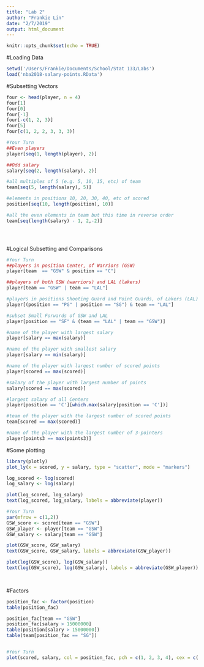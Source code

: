 ```yaml
---
title: "Lab 2"
author: "Frankie Lin"
date: "2/7/2019"
output: html_document
---
```


```r
knitr::opts_chunk$set(echo = TRUE)
```

#Loading Data
```r
setwd('/Users/Frankie/Documents/School/Stat 133/Labs')
load('nba2018-salary-points.RData')
```

#Subsetting Vectors
```r
four <- head(player, n = 4)
four[1]
four[0]
four[-1]
four[-c(1, 2, 3)]
four[5]
four[c(1, 2, 2, 3, 3, 3)]

#Your Turn
##Even players
player[seq(1, length(player), 2)]

##Odd salary
salary[seq(2, length(salary), 2)]

#all multiples of 5 (e.g. 5, 10, 15, etc) of team
team[seq(5, length(salary), 5)]

#elements in positions 10, 20, 30, 40, etc of scored
position[seq(10, length(position), 10)]

#all the even elements in team but this time in reverse order
team[seq(length(salary) - 1, 2,-2)]





```

#Logical Subsetting and Comparisons
```r
#Your Turn
##players in position Center, of Warriors (GSW)
player[team  == "GSW" & position == "C"]

##players of both GSW (warriors) and LAL (lakers)
player[team == "GSW" | team == "LAL"]

#players in positions Shooting Guard and Point Guards, of Lakers (LAL)
player[(position == "PG" | position == "SG") & team == "LAL"]

#subset Small Forwards of GSW and LAL
player[position == "SF" & (team == "LAL" | team == "GSW")]

#name of the player with largest salary
player[salary == max(salary)]

#name of the player with smallest salary
player[salary == min(salary)]

#name of the player with largest number of scored points
player[scored == max(scored)]

#salary of the player with largest number of points
salary[scored == max(scored)]

#largest salary of all Centers
player[position == 'C'][which.max(salary[position == 'C'])]

#team of the player with the largest number of scored points
team[scored == max(scored)]

#name of the player with the largest number of 3-pointers
player[points3 == max(points3)]

```

#Some plotting
```r
library(plotly)
plot_ly(x = scored, y = salary, type = "scatter", mode = "markers")

log_scored <- log(scored)
log_salary <- log(salary)

plot(log_scored, log_salary)
text(log_scored, log_salary, labels = abbreviate(player))

#Your Turn
par(mfrow = c(1,2))
GSW_score <- scored[team == "GSW"]
GSW_player <- player[team == "GSW"]
GSW_salary <- salary[team == "GSW"]

plot(GSW_score, GSW_salary)
text(GSW_score, GSW_salary, labels = abbreviate(GSW_player))

plot(log(GSW_score), log(GSW_salary))
text(log(GSW_score), log(GSW_salary), labels = abbreviate(GSW_player))

  
```

#Factors
```r
position_fac <- factor(position)
table(position_fac)

position_fac[team == "GSW"]
position_fac[salary > 15000000]
table(position[salary > 15000000])
table(team[position_fac == "SG"])


#Your Turn
plot(scored, salary, col = position_fac, pch = c(1, 2, 3, 4), cex = c(.2,.2,.2,.2), xlab = "Points Scored", ylab = "Salary in Dollars")
```

